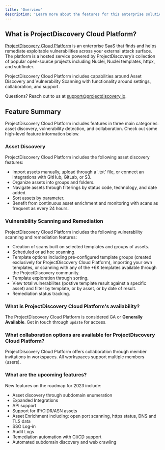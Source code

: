```yaml
---
title: 'Overview'
description: 'Learn more about the features for this enterprise solutions'
---
```


## What is ProjectDiscovery Cloud Platform? 

[ProjectDiscovery Cloud Platform](https://projectdiscovery.io/cloudplatform) is an enterprise SaaS that finds and helps remediate exploitable vulnerabilities across your external attack surface. 
The platform is a hosted service powered by ProjectDiscovery’s collection of popular open-source projects including Nuclei, Nuclei templates, httpx, and subfinder. 

ProjectDiscovery Cloud Platform includes capabilities around Asset Discovery and Vulnerability Scanning with functionality around settings, collaboration, and support.

Questions? Reach out to us at support@projectdiscovery.io.

## Feature Summary

ProjectDiscovery Cloud Platform includes features in three main categories: asset discovery, vulnerability detection, and collaboration. 
Check out some high-level feature information below. 

### Asset Discovery

ProjectDiscovery Cloud Platform includes the following asset discovery features:

- Import assets manually, upload through a '.txt' file, or connect an integrations with GitHub, GitLab, or S3.
- Organize assets into groups and folders.
- Navigate assets through filterings by status code, technology, and date added. 
- Sort assets by parameter.
- Benefit from continuous asset enrichment and monitoring with scans as frequent as every 24 hours. 

### Vulnerability Scanning and Remediation

ProjectDiscovery Cloud Platform includes the following vulnerability scanning and remediation features:

- Creation of scans built on selected templates and groups of assets.
- Scheduled or ad hoc scanning.
- Template options including pre-configured template groups (created exclusively for ProjectDiscovery Cloud Platform), importing your own templates, 
or scanning with any of the +6K templates available through the ProjectDiscovery community. 
- Template exploration through sorting.
- View total vulnerabilites (postive template result against a specific asset) and filter by template, or by asset, or by date of result. 
- Remediation status tracking. 

### What is ProjectDiscovery Cloud Platform's availability? 

The ProjectDiscovery Cloud Platform is considered GA or **Generally Available**. Get in touch through `update` for access. 

### What collaboration options are available for ProjectDiscovery Cloud Platform?

ProjectDiscovery Cloud Platform offers collaboration through member invitations in workspaces. All workspaces support multiple members (users). 

### What are the upcoming features? 

New features on the roadmap for 2023 include:

- Asset discovery through subdomain enumeration 
- Expanded Integrations
- API support
- Support for IP/CIDR/ASN assets
- Asset Enrichment including: open port scanning, https status, DNS and TLS data 
- SSO Log-in
- Audit Logs
- Remediation automation with CI/CD support
- Automated subdomain discovery and web crawling
